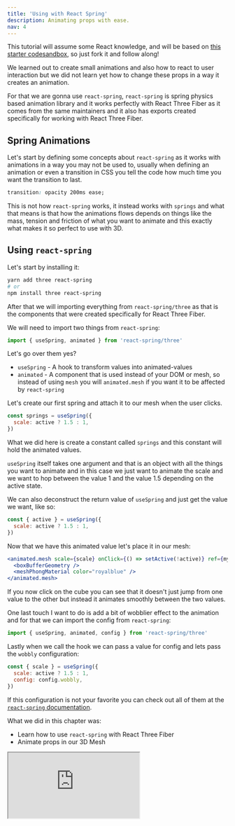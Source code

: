 ```yaml
---
title: 'Using with React Spring'
description: Animating props with ease.
nav: 4
---
```


This tutorial will assume some React knowledge, and will be based on [this starter codesandbox](https://codesandbox.io/s/interaction-98ppy?file=/src/App.js), so just fork it and follow along!

We learned out to create small animations and also how to react to user interaction but we did not learn yet how to change these props in a way it creates an animation.

For that we are gonna use `react-spring`, `react-spring` is spring physics based animation library and it works perfectly with React Three Fiber as it comes from the same maintainers and it also has exports created specifically for working with React Three Fiber.

## Spring Animations

Let's start by defining some concepts about `react-spring` as it works with animations in a way you may not be used to, usually when defining an animation or even a transition in CSS you tell the code how much time you want the transition to last.

```css
transition: opacity 200ms ease;
```

This is not how `react-spring` works, it instead works with `springs` and what that means is that how the animations flows depends on things like the mass, tension and friction of what you want to animate and this exactly what makes it so perfect to use with 3D.

## Using `react-spring`

Let's start by installing it:

```bash
yarn add three react-spring
# or
npm install three react-spring
```

After that we will importing everything from `react-spring/three` as that is the components that were created specifically for React Three Fiber.

We will need to import two things from `react-spring`:

```js
import { useSpring, animated } from 'react-spring/three'
```

Let's go over them yes?

- `useSpring` - A hook to transform values into animated-values
- `animated` - A component that is used instead of your DOM or mesh, so instead of using `mesh` you will `animated.mesh` if you want it to be affected by `react-spring`

Let's create our first spring and attach it to our mesh when the user clicks.

```js
const springs = useSpring({
  scale: active ? 1.5 : 1,
})
```

What we did here is create a constant called `springs` and this constant will hold the animated values.

`useSpring` itself takes one argument and that is an object with all the things you want to animate and in this case we just want to animate the scale and we want to hop between the value 1 and the value 1.5 depending on the active state.

We can also deconstruct the return value of `useSpring` and just get the value we want, like so:

```js
const { active } = useSpring({
  scale: active ? 1.5 : 1,
})
```

Now that we have this animated value let's place it in our mesh:

```jsx
<animated.mesh scale={scale} onClick={() => setActive(!active)} ref={myMesh}>
  <boxBufferGeometry />
  <meshPhongMaterial color="royalblue" />
</animated.mesh>
```

If you now click on the cube you can see that it doesn't just jump from one value to the other but instead it animates smoothly between the two values.

One last touch I want to do is add a bit of wobblier effect to the animation and for that we can import the config from `react-spring`:

```js
import { useSpring, animated, config } from 'react-spring/three'
```

Lastly when we call the hook we can pass a value for config and lets pass the `wobbly` configuration:

```js
const { scale } = useSpring({
  scale: active ? 1.5 : 1,
  config: config.wobbly,
})
```

If this configuration is not your favorite you can check out all of them at the [`react-spring` documentation](https://www.react-spring.io/docs/hooks/api).

What we did in this chapter was:

- Learn how to use `react-spring` with React Three Fiber
- Animate props in our 3D Mesh

<iframe src="https://codesandbox.io/embed/gykbc?codemirror=1&fontsize=14&hidenavigation=1&theme=dark&hidedevtools=1" />

** Exercises **

- Animate the position of the mesh using `react-spring`

** Further Reading **

- [React Spring Documentation](https://www.react-spring.io/)
